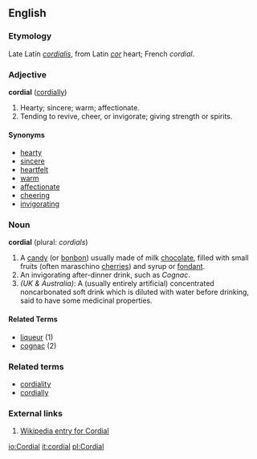 ==English==

===Etymology===
Late Latin ''[[cordialis]]'', from Latin ''[[cor]]'' heart; French ''cordial''.

===Adjective===
'''cordial''' ([[cordially]])
#Hearty; sincere; warm; affectionate.
#Tending to revive, cheer, or invigorate; giving strength or spirits.

====Synonyms====
*[[hearty]]
*[[sincere]]
*[[heartfelt]]
*[[warm]]
*[[affectionate]]
*[[cheer]]ing
*[[invigorating]]

===Noun===
'''cordial''' (plural: ''cordials'')
# A [[candy]] (or [[bonbon]]) usually made of milk [[chocolate]], filled with small fruits (often maraschino [[cherry|cherries]]) and syrup or [[fondant]].
# An invigorating after-dinner drink, such as ''Cognac''.
#''(UK & Australia)'': A (usually entirely artificial) concentrated noncarbonated soft drink which is diluted with water before drinking, said to have some medicinal properties.

====Related Terms====
*[[liqueur]] (1)
*[[cognac]] (2)

===Related terms===
*[[cordiality]]
*[[cordially]]

===External links===
# [[w:cordial|Wikipedia entry for Cordial]]

[[io:Cordial]]
[[it:cordial]]
[[pl:Cordial]]